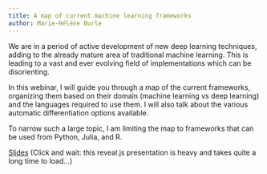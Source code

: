 ```yaml
---
title: A map of current machine learning frameworks
author: Marie-Hélène Burle
---
```


:::{.def}

We are in a period of active development of new deep learning techniques, adding to the already mature area of traditional machine learning. This is leading to a vast and ever evolving field of implementations which can be disorienting.

In this webinar, I will guide you through a map of the current frameworks, organizing them based on their domain (machine learning vs deep learning) and the languages required to use them. I will also talk about the various automatic differentiation options available.

To narrow such a large topic, I am limiting the map to frameworks that can be used from Python, Julia, and R.

:::

[Slides](frameworks_slides.qmd){.btn .btn-outline-primary} [(Click and wait: this reveal.js presentation is heavy and takes quite a long time to load...)]{.inlinenote}
<br><br>

<!-- {{< video https://www.youtube.com/embed/ >}} -->
